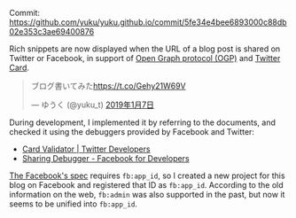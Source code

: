 Commit: https://github.com/yuku/yuku.github.io/commit/5fe34e4bee6893000c88db02e353c3ae69400876

Rich snippets are now displayed when the URL of a blog post is shared on Twitter or Facebook, in support of [Open Graph protocol (OGP)](http://ogp.me/) and [Twitter Card](https://developer.twitter.com/en/docs/tweets/optimize-with-cards/guides/getting-started).

<blockquote className="twitter-tweet" data-lang="ja">
  <p lang="ja" dir="ltr">
    ブログ書いてみた<a href="https://t.co/Gehy21W69V">https://t.co/Gehy21W69V</a>
  </p>
  &mdash; ゆうく (@yuku_t) <a href="https://twitter.com/yuku_t/status/1082265069449240578?ref_src=twsrc%5Etfw">2019年1月7日</a>
</blockquote>

During development, I implemented it by referring to the documents, and checked it using the debuggers provided by Facebook and Twitter:

- [Card Validator | Twitter Developers](https://cards-dev.twitter.com/validator)
- [Sharing Debugger -  Facebook for Developers](https://developers.facebook.com/tools/debug/sharing/)

[The Facebook's spec](https://developers.facebook.com/docs/sharing/webmasters) requires `fb:app_id`, so I created a new project for this blog on Facebook and registered that ID as `fb:app_id`. According to the old information on the web, `fb:admin` was also supported in the past, but now it seems to be unified into `fb:app_id`.
